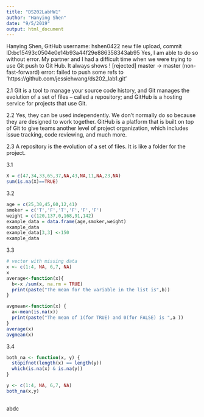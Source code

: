 ```yaml
---
title: "DS202LabHW1"
author: "Hanying Shen"
date: "9/5/2019"
output: html_document
---
```

Hanying Shen, GitHub username: hshen0422
new file upload, commit ID:bc15493c0504e0e14b93a44f29e886358343ab95
Yes, I am able to do so without error. 
My partner and I had a difficult time when we were trying to use Git push to Git Hub. It always shows ! [rejected]        master -> master (non-fast-forward) error: failed to push some refs to 'https://github.com/jessiehwang/ds202_lab1.git' 

2.1 Git is a tool to manage your source code history, and Git manages the evolution of a set of files – called a repository; and GitHub is a hosting service for projects that use Git.

2.2 Yes, they can be used independently. We don't normally do so because they are designed to work together. GitHub is a platform that is built on top of Git to give teams another level of project organization, which includes issue tracking, code reviewing, and much more.

2.3 A repository is the evolution of a set of files. It is like a folder for the project. 

3.1
```r
X = c(47,34,33,65,37,NA,43,NA,11,NA,23,NA)
sum(is.na(X)==TRUE)
```
3.2
```r
age = c(25,30,45,60,12,41)
smoker = c('T','F','T','F','F','F')
weight = c(120,137,0,168,91,142)
example_data = data.frame(age,smoker,weight)
example_data
example_data[3,3] <-150
example_data
```
3.3
```r
# vector with missing data
x <- c(1:4, NA, 6,7, NA)
x
average<-function(x){
  b<-x /sum(x, na.rm = TRUE)
  print(paste("The mean for the variable in the list is",b))
}

avgmean<-function(x) {
  a<-mean(is.na(x))
  print(paste("The mean of 1(for TRUE) and 0(for FALSE) is ",a ))
}
average(x)
avgmean(x)

```

3.4
```r
both_na <- function(x, y) {
  stopifnot(length(x) == length(y))
  which(is.na(x) & is.na(y))
}

y <- c(1:4, NA, 6,7, NA)
both_na(x,y)
  
```
abdc

